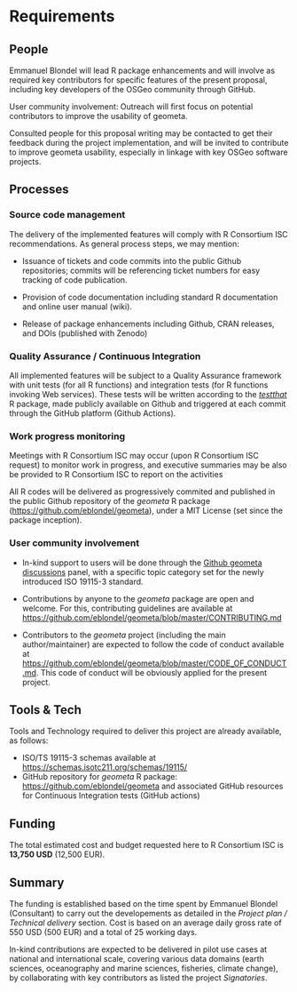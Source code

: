 # Requirements
<!-- 
An idea of what is required to make the project actually happen
-->

## People
<!--
Who needs to be involved, what's the proposed structure, what will it take to get their involvement?
-->

Emmanuel Blondel will lead R package enhancements and will involve as required key contributors for specific features of the present proposal, including key developers of the OSGeo community through GitHub.

User community involvement: Outreach will first focus on potential contributors to improve the usability of geometa.

Consulted people for this proposal writing may be contacted to get their feedback during the project implementation, and will be invited to contribute to improve geometa usability, especially in linkage with key OSGeo software projects.


## Processes
<!-- 
What processes need to be put in place e.g. codes of conduct, regular ISC meetings, handover to the community at large?
-->

### Source code management

The delivery of the implemented features will comply with R Consortium ISC recommendations. As general process steps, we may mention:

* Issuance of tickets and code commits into the public Github repositories; commits will be referencing ticket numbers for easy tracking of code publication.

* Provision of code documentation including standard R documentation and online user manual (wiki).
* Release of package enhancements including Github, CRAN releases, and DOIs (published with Zenodo)

### Quality Assurance / Continuous Integration

All implemented features will be subject to a Quality Assurance framework with unit tests (for all R functions) and integration tests (for R functions invoking Web services). These tests will be written according to the [_testthat_](https://cran.r-project.org/package=testthat) R package, made publicly available on Github and triggered at each commit through the GitHub platform (Github Actions).

### Work progress monitoring

Meetings with R Consortium ISC may occur (upon R Consortium ISC request) to monitor work in progress, and executive summaries may be also be provided to R Consortium ISC to report on the activities

All R codes will be delivered as progressively commited and published in the public Github repository of the _geometa_ R package ([https://github.com/eblondel/geometa](https://github.com/eblondel/geometa)), under a MIT License (set since the package inception).

### User community involvement

* In-kind support to users will be done through the [Github geometa discussions](https://github.com/eblondel/geometa/discussions) panel, with a specific topic category set for the newly introduced ISO 19115-3 standard.

* Contributions by anyone to the _geometa_ package are open and welcome. For this, contributing guidelines are available at [https://github.com/eblondel/geometa/blob/master/CONTRIBUTING.md](https://github.com/eblondel/geometa/blob/master/CONTRIBUTING.md)

* Contributors to the _geometa_ project (including the main author/maintainer) are expected to follow the code of conduct available at [https://github.com/eblondel/geometa/blob/master/CODE_OF_CONDUCT.md](https://github.com/eblondel/geometa/blob/master/CODE_OF_CONDUCT.md). This code of conduct will be obviously applied for the present project.


## Tools & Tech
<!--
What is going to be needed to deliver this project? 

Will cloud computing be used - if yes are there are necessary components that will be deciding factors between providers?

Are there tools or tech that don't exist that will be produced to facilitate the project?
-->

Tools and Technology required to deliver this project are already available, as follows:

* ISO/TS 19115-3 schemas available at [https://schemas.isotc211.org/schemas/19115/](https://schemas.isotc211.org/schemas/19115/)
* GitHub repository for _geometa_ R package: [https://github.com/eblondel/geometa](https://github.com/eblondel/geometa) and associated GitHub resources for Continuous Integration tests (GitHub actions)

## Funding
<!-- 
[TO DO] THE GUIDANCE IS PRETTY UNCLEAR, ESP IN LIGHT OF GABOR'S PROPOSAL VS AWARD SIZE

-->

The total estimated cost and budget requested here to R Consortium ISC is **13,750 USD** (12,500 EUR). 

## Summary
<!--
A summary of the requirements that contextualises the costs
-->

The funding is established based on the time spent by Emmanuel Blondel (Consultant) to carry out the developements as detailed in the _Project plan / Technical delivery_ section. Cost is based on an average daily gross rate of 550 USD (500 EUR) and a total of 25 working days.

In-kind contributions are expected to be delivered in pilot use cases at national and international scale, covering various data domains (earth sciences, oceanography and marine sciences, fisheries, climate change), by collaborating with key contributors as listed the project _Signatories_.
